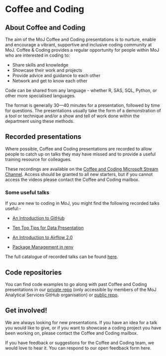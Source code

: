 # Coffee and Coding {#CC}

## About Coffee and Coding

The aim of the MoJ Coffee and Coding presentations is to nurture, enable and encourage a vibrant, supportive and inclusive coding community at MoJ. Coffee & Coding provides a regular opportunity for people within MoJ who are interested in coding to:

* Share skills and knowledge
* Showcase their work and projects
* Provide advice and guidance to each other
* Network and get to know each other

Code can be shared from any language - whether R, SAS, SQL, Python, or other more specialised languages.

The format is generally 30—40 minutes for a presentation, followed by time for questions. The presentations usually take the form of a demonstration of a tool or technique and/or a show and tell of work done within the department using these methods.

## Recorded presentations

Where possible, Coffee and Coding presentations are recorded to allow people to catch up on talks they may have missed and to provide a useful training resource for colleagues.

These recordings are available on the [Coffee and Coding Microsoft Stream Channel](https://web.microsoftstream.com/channel/f6aa6c5d-e90c-44b7-8ccc-28a318fa0630). Access should be granted to all new starters, but if you cannot access the videos please contact the Coffee and Coding mailbox.

### Some useful talks

If you are new to coding in MoJ, you might find the following recorded talks useful:-

* [An Introduction to GitHub](https://web.microsoftstream.com/video/fa7c803c-129c-4b0d-bedf-7dd8edeef333?channelId=f6aa6c5d-e90c-44b7-8ccc-28a318fa0630)

* [Ten Top Tips for Data Presentation](https://web.microsoftstream.com/video/393d138f-bb4d-449f-a707-fe122e8e7aa0)

* [An Introduction to Airflow 2.0](https://web.microsoftstream.com/video/712b49b7-8995-4802-95de-c813c8b213bc)

* [Package Management in renv](https://web.microsoftstream.com/video/3ec54ac3-473c-4268-9d54-9f7096338824)

The full catalogue of recorded talks can be found [here](https://web.microsoftstream.com/channel/f6aa6c5d-e90c-44b7-8ccc-28a318fa0630).

## Code repositories

You can find code examples to go along with past Coffee and Coding presentations in our [private repo](https://github.com/moj-analytical-services/Coffee-and-Coding) (only accessible by members of the MoJ Analytical Services GitHub organisation) or [public repo](https://github.com/moj-analytical-services/Coffee-and-Coding-public).

## Get involved!

We are always looking for new presentations. If you have an idea for a talk you would like to give, or if you want to showcase a coding project you have been working on, please contact the Coffee and Coding mailbox.

If you have feedback or suggestions for the Coffee and Coding team, we would love to hear it. You can respond to our open feedback form here.
